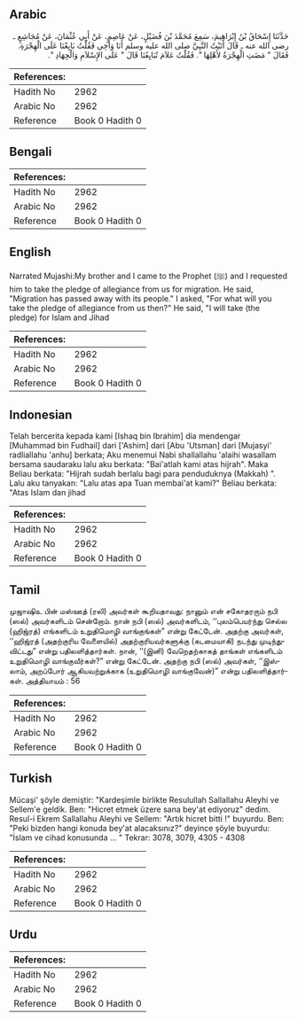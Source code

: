## Arabic


<div dir="rtl" lang="ar" style={{fontSize:'larger',backgroundColor:'#f8f9fa',padding:20}}>
حَدَّثَنَا إِسْحَاقُ بْنُ إِبْرَاهِيمَ، سَمِعَ مُحَمَّدَ بْنَ فُضَيْلٍ، عَنْ عَاصِمٍ، عَنْ أَبِي عُثْمَانَ، عَنْ مُجَاشِعٍ ـ رضى الله عنه ـ قَالَ أَتَيْتُ النَّبِيَّ صلى الله عليه وسلم أَنَا وَأَخِي فَقُلْتُ بَايِعْنَا عَلَى الْهِجْرَةِ‏.‏ فَقَالَ ‏"‏ مَضَتِ الْهِجْرَةُ لأَهْلِهَا ‏"‏‏.‏ فَقُلْتُ عَلاَمَ تُبَايِعُنَا قَالَ ‏"‏ عَلَى الإِسْلاَمِ وَالْجِهَادِ ‏"‏‏.‏
</div>
<div style={{backgroundColor:'#f8f9fa',padding:20, marginBottom: 10}}><table> <thead> <tr> <th>References:</th> <th></th> </tr> </thead> <tbody><tr><td>Hadith No</td><td>2962</td></tr><tr><td>Arabic No</td><td>2962</td></tr><tr><td>Reference</td><td>Book 0 Hadith 0</td></tr></tbody></table></div>

## Bengali


<div dir="ltr" lang="bn" style={{fontSize:'larger',backgroundColor:'#f8f9fa',padding:20}}>

</div>
<div style={{backgroundColor:'#f8f9fa',padding:20, marginBottom: 10}}><table> <thead> <tr> <th>References:</th> <th></th> </tr> </thead> <tbody><tr><td>Hadith No</td><td>2962</td></tr><tr><td>Arabic No</td><td>2962</td></tr><tr><td>Reference</td><td>Book 0 Hadith 0</td></tr></tbody></table></div>

## English


<div dir="ltr" lang="en" style={{fontSize:'larger',backgroundColor:'#f8f9fa',padding:20}}>
Narrated Mujashi:My brother and I came to the Prophet (ﷺ) and I requested him to take the pledge of allegiance from us for migration. He said, "Migration has passed away with its people." I asked, "For what will you take the pledge of allegiance from us then?" He said, "I will take (the pledge) for Islam and Jihad
</div>
<div style={{backgroundColor:'#f8f9fa',padding:20, marginBottom: 10}}><table> <thead> <tr> <th>References:</th> <th></th> </tr> </thead> <tbody><tr><td>Hadith No</td><td>2962</td></tr><tr><td>Arabic No</td><td>2962</td></tr><tr><td>Reference</td><td>Book 0 Hadith 0</td></tr></tbody></table></div>

## Indonesian


<div dir="ltr" lang="id" style={{fontSize:'larger',backgroundColor:'#f8f9fa',padding:20}}>
Telah bercerita kepada kami [Ishaq bin Ibrahim] dia mendengar [Muhammad bin Fudhail] dari ['Ashim] dari [Abu 'Utsman] dari [Mujasyi' radliallahu 'anhu] berkata; Aku menemui Nabi shallallahu 'alaihi wasallam bersama saudaraku lalu aku berkata: "Bai'atlah kami atas hijrah". Maka Beliau berkata: "Hijrah sudah berlalu bagi para penduduknya (Makkah) ". Lalu aku tanyakan: "Lalu atas apa Tuan membai'at kami?" Beliau berkata: "Atas Islam dan jihad
</div>
<div style={{backgroundColor:'#f8f9fa',padding:20, marginBottom: 10}}><table> <thead> <tr> <th>References:</th> <th></th> </tr> </thead> <tbody><tr><td>Hadith No</td><td>2962</td></tr><tr><td>Arabic No</td><td>2962</td></tr><tr><td>Reference</td><td>Book 0 Hadith 0</td></tr></tbody></table></div>

## Tamil


<div dir="ltr" lang="ta" style={{fontSize:'larger',backgroundColor:'#f8f9fa',padding:20}}>
முஜாஷிஉ பின் மஸ்ஊத் (ரலி) அவர்கள் கூறியதாவது: நானும் என் சகோதரரும் நபி (ஸல்) அவர்களிடம் சென்றோம். நான் நபி (ஸல்) அவர்களிடம், ‘‘புலம்பெயர்ந்து செல்ல (ஹிஜ்ரத்) எங்களிடம் உறுதிமொழி வாங்குங்கள்” என்று கேட்டேன். அதற்கு அவர்கள், ‘‘ஹிஜ்ரத் (அதற்குரிய வேளையில்) அதற்குரியவர்களுக்கு (கடமையாகி) நடந்து முடிந்துவிட்டது” என்று பதிலளித்தார்கள். நான், ‘‘(இனி) வேறெதற்காகத் தாங்கள் எங்களிடம் உறுதிமொழி வாங்குவீர்கள்?” என்று கேட்டேன். அதற்கு நபி (ஸல்) அவர்கள், ‘‘இஸ்லாம், அறப்போர் ஆகியவற்றுக்காக (உறுதிமொழி வாங்குவேன்)” என்று பதிலளித்தார்கள். அத்தியாயம் : 56
</div>
<div style={{backgroundColor:'#f8f9fa',padding:20, marginBottom: 10}}><table> <thead> <tr> <th>References:</th> <th></th> </tr> </thead> <tbody><tr><td>Hadith No</td><td>2962</td></tr><tr><td>Arabic No</td><td>2962</td></tr><tr><td>Reference</td><td>Book 0 Hadith 0</td></tr></tbody></table></div>

## Turkish


<div dir="ltr" lang="tr" style={{fontSize:'larger',backgroundColor:'#f8f9fa',padding:20}}>
Mücaşi' şöyle demiştir: "Kardeşimle birlikte Resulullah Sallallahu Aleyhi ve Sellem'e geldik. Ben: "Hicret etmek üzere sana bey'at ediyoruz" dedim. Resul-i Ekrem Sallallahu Aleyhi ve Sellem: "Artık hicret bitti !" buyurdu. Ben: "Peki bizden hangi konuda bey'at alacaksınız?" deyince şöyle buyurdu: "İslam ve cihad konusunda ... " Tekrar: 3078, 3079, 4305 - 4308
</div>
<div style={{backgroundColor:'#f8f9fa',padding:20, marginBottom: 10}}><table> <thead> <tr> <th>References:</th> <th></th> </tr> </thead> <tbody><tr><td>Hadith No</td><td>2962</td></tr><tr><td>Arabic No</td><td>2962</td></tr><tr><td>Reference</td><td>Book 0 Hadith 0</td></tr></tbody></table></div>

## Urdu


<div dir="rtl" lang="ur" style={{fontSize:'larger',backgroundColor:'#f8f9fa',padding:20}}>

</div>
<div style={{backgroundColor:'#f8f9fa',padding:20, marginBottom: 10}}><table> <thead> <tr> <th>References:</th> <th></th> </tr> </thead> <tbody><tr><td>Hadith No</td><td>2962</td></tr><tr><td>Arabic No</td><td>2962</td></tr><tr><td>Reference</td><td>Book 0 Hadith 0</td></tr></tbody></table></div>